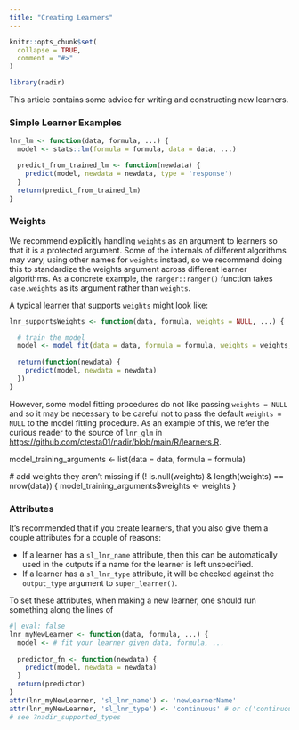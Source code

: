 ```yaml
---
title: "Creating Learners"
---
```


```r
knitr::opts_chunk$set(
  collapse = TRUE,
  comment = "#>"
)
```

```r
library(nadir)
```

This article contains some advice for writing and constructing new learners. 

### Simple Learner Examples 

```r
lnr_lm <- function(data, formula, ...) {
  model <- stats::lm(formula = formula, data = data, ...)

  predict_from_trained_lm <- function(newdata) {
    predict(model, newdata = newdata, type = 'response')
  }
  return(predict_from_trained_lm)
}
```

### Weights 

We recommend explicitly handling `weights` as an argument to learners so that 
it is a protected argument. Some of the internals of different algorithms may vary,
using other names for `weights` instead, so we recommend doing this to standardize
the weights argument across different learner algorithms.
As a concrete example, the `ranger::ranger()` function takes 
`case.weights` as its argument rather than `weights`.

A typical learner that supports `weights` might look like:
```r
lnr_supportsWeights <- function(data, formula, weights = NULL, ...) {

  # train the model 
  model <- model_fit(data = data, formula = formula, weights = weights, ...)
  
  return(function(newdata) {
    predict(model, newdata = newdata)
  })
}
```


However, some model fitting procedures do not like passing
`weights = NULL` and so it may be necessary to be careful not to pass 
the default `weights = NULL` to the model fitting procedure. 
As an example of this, we refer the curious reader to the source of 
`lnr_glm` in <https://github.com/ctesta01/nadir/blob/main/R/learners.R>.

  model_training_arguments <- list(data = data, formula = formula)
  
  # add weights they aren't missing
  if (! is.null(weights) & length(weights) == nrow(data)) { 
    model_training_arguments$weights <- weights
  }
  
### Attributes

It's recommended that if you create learners, that you also give them a 
couple attributes for a couple of reasons: 

  * If a learner has a `sl_lnr_name` attribute, then this can be automatically used in the outputs if a name for the learner is left unspecified. 
  * If a learner has a `sl_lnr_type` attribute, it will be checked against the `output_type` argument to `super_learner()`.

To set these attributes, when making a new learner, one should run something 
along the lines of 
```r
#| eval: false
lnr_myNewLearner <- function(data, formula, ...) {
  model <- # fit your learner given data, formula, ...
    
  predictor_fn <- function(newdata) {
    predict(model, newdata = newdata)
  }
  return(predictor)
}
attr(lnr_myNewLearner, 'sl_lnr_name') <- 'newLearnerName'
attr(lnr_myNewLearner, 'sl_lnr_type') <- 'continuous' # or c('continuous', 'binary') and similar
# see ?nadir_supported_types
```
